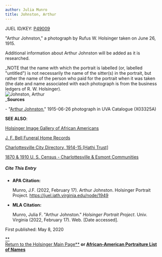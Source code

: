 ```yaml
---
author: Julia Munro
title: Johnston, Arthur
---
```

JUEL ID/KEY: [P49009](http://juel.iath.virginia.edu/public_person?person=49009 "P49009")

"Arthur Johnston," a photograph by Rufus W. Holsinger taken on June 26, 1915.

Additional information about Arthur Johnston will be added as it is researched. 

_NOTE that the name with which the portrait is labelled (or, labelled "untitled") is not necessarily the name of the sitter(s) in the portrait, but rather the name of the person who paid for the portrait when it was taken (the date and name associated with each photograph is from the business ledgers of R. W. Holsinger).  
![Johnston, Arthur](https://iiif.lib.virginia.edu/iiif/uva-lib:1043409/full/778,561/0/default.jpg "Johnston, Arthur")  
_**Sources**

\- "[Arthur Johnston](https://search.lib.virginia.edu/catalog/uva-lib:1043409#?c=0&m=0&s=0&cv=0 "Johnston, Arthur")," 1915-06-26 photograph in UVA Catalogue (X03325A) 

**SEE ALSO**:

[Holsinger Image Gallery of African Americans](http://rwholsingerphotos.org/images.php "Holsinger Image Gallery of African Americans")

[J. F. Bell Funeral Home Records](http://www2.vcdh.virginia.edu/afam/raceandplace/perl_scripts/funeral_search.html "J. F. Bell Funeral Home Database")

[Charlottesville City Directory, 1914-15 \[Hathi Trust\]](https://catalog.hathitrust.org/Record/101954103 "Charlottesville City Directory, 1914-15") 

[1870 & 1910 U. S. Census - Charlottesville & Esmont Communities](http://www2.vcdh.virginia.edu/afam/raceandplace/census/search_both.html "1870 & 1910 U. S. Census: Charlottesville and Esmont Communities")

##### **Cite This Entry**

*   **APA Citation:**
    
    Munro, J.F. (2022, February 17). Arthur Johnston. Holsinger Portrait Project. https://juel.iath.virginia.edu/node/1949
    
*   **MLA Citation:**
    
    Munro, Julia F. "Arthur Johnston." _Holsinger Portrait Project_. Univ. Virginia (2022, February 17). Web. \[Date accessed\].
    

  
First published: May 8, 2020     

[**  
Return to the Holsinger Main Page**](http://juel.iath.virginia.edu/node/980) **or [African-American Portraiture List of Names](http://juel.iath.virginia.edu/node/996)**
